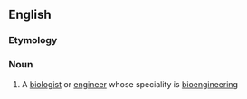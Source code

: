 ==English==

===Etymology===
{{prefix|en|bio|engineer}}

===Noun===
{{en-noun}}

# A [[biologist]] or [[engineer]] whose speciality is [[bioengineering]]